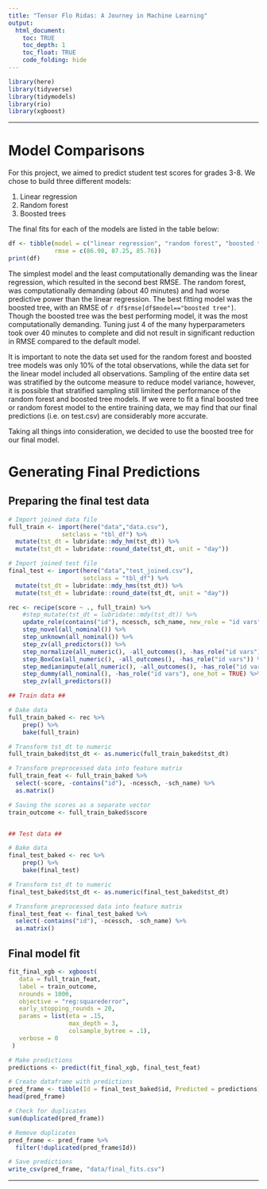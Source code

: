 ---
title: "Tensor Flo Ridas: A Journey in Machine Learning"
output: 
  html_document:
    toc: TRUE
    toc_depth: 1
    toc_float: TRUE
    code_folding: hide
---

```{r load_libraries, include=FALSE, message=FALSE}
library(here)
library(tidyverse)
library(tidymodels)
library(rio)
library(xgboost)
```

***

# Model Comparisons

For this project, we aimed to predict student test scores for grades 3-8. We chose to build three different models:

1. Linear regression
2. Random forest
3. Boosted trees

The final fits for each of the models are listed in the table below:

```{r}
df <- tibble(model = c("linear regression", "random forest", "boosted tree"),
             rmse = c(86.98, 87.25, 85.76))
print(df)
```

The simplest model and the least computationally demanding was the linear regression, which resulted in the second best RMSE. The random forest, was computationally demanding (about 40 minutes) and had worse predictive power than the linear regression. The best fitting model was the boosted tree, with an RMSE of `r df$rmse[df$model=="boosted tree"]`. Though the boosted tree was the best performing model, it was the most computationally demanding. Tuning just 4 of the many hyperparameters took over 40 minutes to complete and did not result in significant reduction in RMSE compared to the default model. 

It is important to note the data set used for the random forest and boosted tree models was only 10% of the total observations, while the data set for the linear model included all observations. Sampling of the entire data set was stratified by the outcome measure to reduce model variance, however, it is possible that stratified sampling still limited the performance of the random forest and boosted tree models. If we were to fit a final boosted tree or random forest model to the entire training data, we may find that our final predictions (i.e. on test.csv) are considerably more accurate. 

Taking all things into consideration, we decided to use the boosted tree for our final model. 

# Generating Final Predictions

## Preparing the final test data

```{r import_data, message=FALSE}
# Import joined data file
full_train <- import(here("data","data.csv"),
               setclass = "tbl_df") %>% 
  mutate(tst_dt = lubridate::mdy_hm(tst_dt)) %>% 
  mutate(tst_dt = lubridate::round_date(tst_dt, unit = "day"))

# Import joined test file
final_test <- import(here("data","test_joined.csv"),
                     setclass = "tbl_df") %>% 
  mutate(tst_dt = lubridate::mdy_hms(tst_dt)) %>% 
  mutate(tst_dt = lubridate::round_date(tst_dt, unit = "day"))

```

```{r define_recipe}
rec <- recipe(score ~ ., full_train) %>%  
    #step_mutate(tst_dt = lubridate::mdy(tst_dt)) %>%
    update_role(contains("id"), ncessch, sch_name, new_role = "id vars") %>%
    step_novel(all_nominal()) %>%
    step_unknown(all_nominal()) %>%
    step_zv(all_predictors()) %>%
    step_normalize(all_numeric(), -all_outcomes(), -has_role("id vars")) %>%
    step_BoxCox(all_numeric(), -all_outcomes(), -has_role("id vars")) %>%
    step_medianimpute(all_numeric(), -all_outcomes(), -has_role("id vars")) %>%
    step_dummy(all_nominal(), -has_role("id vars"), one_hot = TRUE) %>%
    step_zv(all_predictors())

```

```{r preproc}
## Train data ##

# Dake data
full_train_baked <- rec %>%
    prep() %>%
    bake(full_train)

# Transform tst_dt to numeric
full_train_baked$tst_dt <- as.numeric(full_train_baked$tst_dt)

# Transform preprocessed data into feature matrix
full_train_feat <- full_train_baked %>% 
  select(-score, -contains("id"), -ncessch, -sch_name) %>% 
  as.matrix()

# Saving the scores as a separate vector
train_outcome <- full_train_baked$score


## Test data ##

# Bake data
final_test_baked <- rec %>%
    prep() %>%
    bake(final_test)

# Transform tst_dt to numeric
final_test_baked$tst_dt <- as.numeric(final_test_baked$tst_dt)

# Transform preprocessed data into feature matrix
final_test_feat <- final_test_baked %>% 
  select(-contains("id"), -ncessch, -sch_name) %>% 
  as.matrix()

```

## Final model fit

```{r final_model}

fit_final_xgb <- xgboost(
   data = full_train_feat,
   label = train_outcome,
   nrounds = 1000, 
   objective = "reg:squarederror",
   early_stopping_rounds = 20, 
   params = list(eta = .15,
                 max_depth = 3,
                 colsample_bytree = .1),
   verbose = 0
 ) 

```


```{r final_predictions}

# Make predictions
predictions <- predict(fit_final_xgb, final_test_feat)

# Create dataframe with predictions
pred_frame <- tibble(Id = final_test_baked$id, Predicted = predictions)
head(pred_frame)

# Check for duplicates 
sum(duplicated(pred_frame))

# Remove duplicates
pred_frame <- pred_frame %>% 
  filter(!duplicated(pred_frame$Id))

# Save predictions
write_csv(pred_frame, "data/final_fits.csv")

```


***
